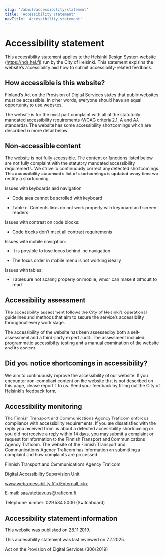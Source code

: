 ```yaml
---
slug: '/about/accessibility/statement'
title: 'Accessibility statement'
navTitle: 'Accessibility statement'
---
```



# Accessibility statement

<LeadParagraph>This accessibility statement applies to the Helsinki Design System website (https://hds.hel.fi) run by the City of Helsinki. This statement explains the website’s accessibility and how to submit accessibility-related feedback.  </LeadParagraph>

## How accessible is this website? 

Finland’s Act on the Provision of Digital Services states that public websites must be accessible. In other words, everyone should have an equal opportunity to use websites.  

The website is for the most part complaint with all of the statutorily mandated accessibility requirements (WCAG criteria 2.1, A and AA standards). The website has some accessibility shortcomings which are described in more detail below.   

## Non-accessible content 

The website is not fully accessible. The content or functions listed below are not fully complaint with the statutory mandated accessibility requirements. We strive to continuously correct any detected shortcomings. This accessibility statement’s list of shortcomings is updated every time we rectify a shortcoming. 

Issues with keyboards and navigation: 

- Code area cannot be scrolled with keyboard 

- Table of Contents links do not work properly with keyboard and screen readers 

Issues with contrast on code blocks: 

- Code blocks don’t meet all contrast requirements 

Issues with mobile navigation: 

- It is possible to lose focus behind the navigation 

- The focus order in mobile menu is not working ideally 

Issues with tables: 

- Tables are not scaling properly on mobile, which can make it difficult to read 

## Accessibility assessment 

The accessibility assessment follows the City of Helsinki’s operational guidelines and methods that aim to secure the service’s accessibility throughout every work stage.  

The accessibility of the website has been assessed by both a self-assessment and a third-party expert audit. The assessment included programmatic accessibility testing and a manual examination of the website and its content.  

## Did you notice shortcomings in accessibility? 

We aim to continuously improve the accessibility of our website. If you encounter non-compliant content on the website that is not described on this page, please report it to us. Send your feedback by filling out the <ExternalLink openInNewTab openInNewTabAriaLabel="Opens in a new tab" href="https://palautteet.hel.fi/en/">City of Helsinki’s feedback form. </ExternalLink>

## Accessibility monitoring 

The Finnish Transport and Communications Agency Traficom enforces compliance with accessibility requirements. If you are dissatisfied with the reply you received from us about a detected accessibility shortcoming or you did not receive a reply within 14 days, you may submit a complaint or request for information to the Finnish Transport and Communications Agency Traficom. The website of the Finnish Transport and Communications Agency Traficom has information on submitting a complaint and how complaints are processed. 

Finnish Transport and Communications Agency Traficom 

Digital Accessibility Supervision Unit 

<ExternalLink openInNewTab openInNewTabAriaLabel="Opens in a new tab" href="www.webaccessibility.fi">www.webaccessibility.fi"</ExternalLink>

E-mail: saavutettavuus@traficom.fi 

Telephone number: 029 534 5000 (Switchboard) 

## Accessibility statement information 

This website was published on 28.11.2019. 

This accessibility statement was last reviewed on 7.2.2025. 

<ExternalLink openInNewTab openInNewTabAriaLabel="Opens in a new tab" href="https://www.finlex.fi/fi/laki/alkup/2019/20190306">Act on the Provision of Digital Services (306/2019) </ExternalLink>